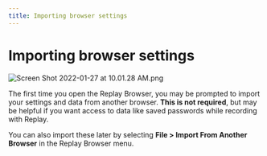 ```yaml
---
title: Importing browser settings
---
```

# Importing browser settings

![Screen Shot 2022-01-27 at 10.01.28 AM.png](/images/Screen_Shot_2022-01-27_at_10.01.28_AM_xplmi.png)

The first time you open the Replay Browser, you may be prompted to import your settings and data from another browser. **This is not required**, but may be helpful if you want access to data like saved passwords while recording with Replay.

You can also import these later by selecting **File > Import From Another Browser** in the Replay Browser menu.